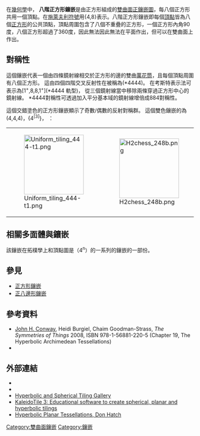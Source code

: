 {{Polyhedronbox
| name =  八階正方形鑲嵌
| imagename =  H2_tiling_248-4.png
| rotating =  H2_tiling_248-4.png
| rinfo = 龐加萊圓盤模型
| Type =  [[雙曲正鑲嵌|雙曲正鑲嵌]]
| Coxeter_diagram =  {{CDD|node|8|node|4|node_1}}
| Vertice_type = 4<sup>8</sup>
| Schläfli =  {4,8}
| Wythoff = 8 | 4 2
| Rotation_group = 
| Symmetry_group = [8,4], (*842)
| dual =  [[四階八邊形鑲嵌|四階八邊形鑲嵌]]
| Properties = [[Vertex-transitive|Vertex-transitive]]、 [[edge-transitive|edge-transitive]]、 [[face-transitive|face-transitive]]
| 3d_image = 
| 3d_image_info = 
| vfigimage = 
| dual_image =  H2_tiling_248-1.png
}}
在[[幾何學|幾何學]]中， '''八階正方形鑲嵌'''是由正方形組成的[[雙曲面|雙曲面]][[正鑲嵌圖|正鑲嵌圖]]，每八個正方形共用一個頂點。在[[施萊夫利符號|施萊夫利符號]]用{4,8}表示。八階正方形鑲嵌即每個[[頂點_(幾何)|頂點]]皆為八個[[正方形|正方形]]的公共頂點，頂點周圍包含了八個不重疊的正方形，一個正方形內角90度，八個正方形超過了360度，因此無法因此無法在平面作出，但可以在雙曲面上作出。

== 對稱性 ==
這個鑲嵌代表一個由四條鏡射線相交於正方形的邊的雙曲[[萬花筒|萬花筒]]，且每個頂點周圍有八個正方形。 這由四個四階交叉反射性在{{en-link|軌型符號|orbifold notation}}被稱為(*4444)。 在考斯特表示法可表示為[1<sup>+</sup>,8,8,1<sup>+</sup>](*4444 軌型)， 從三個鏡射線當中移除兩條穿過正方形中心的鏡射線。 *4444對稱性可透過加入平分基本域的鏡射線增倍成884對稱性。 

這個交錯塗色的正方形鑲嵌顯示了奇數/偶數的反射對稱群。 這個雙色鑲嵌的{{en-link|wythoff構建|wythoff construction}}為(4,4,4)，{4<sup>[3]</sup>}， {{CDD|label4|branch|split2-44|node_1}}：
{| class=wikitable width=320
|[[File:Uniform_tiling_444-t1.png|160px]]
|[[File:H2chess_248b.png|160px]]
|}

== 相關多面體與鑲嵌 ==

該鑲嵌在拓樸學上和頂點圖是（4<sup>n</sup>）的一系列的鑲嵌的一部份。
{{正方形鑲嵌}}
{{八階正鑲嵌}}

==參見==
{{Commonscat|Order-8 square tiling}}
*[[正方形鑲嵌|正方形鑲嵌]]
*[[正八邊形鑲嵌|正八邊形鑲嵌]]


==參考資料==
{{reflist}}

* [[John_Horton_Conway|John H. Conway]], Heidi Burgiel, Chaim Goodman-Strass, ''The Symmetries of Things'' 2008, ISBN 978-1-56881-220-5 (Chapter 19, The Hyperbolic Archimedean Tessellations)
* {{Cite book|title=The Beauty of Geometry: Twelve Essays|url=https://archive.org/details/beautyofgeometry0000coxe|year=1999|publisher=Dover Publications|lccn=99035678|isbn=0-486-40919-8|chapter=Chapter 10: Regular honeycombs in hyperbolic space}}

== 外部連結 ==
*{{MathWorld | urlname= HyperbolicTiling | title = Hyperbolic tiling}}
*{{MathWorld | urlname=PoincareHyperbolicDisk | title = Poincaré hyperbolic disk }}
* [http://bork.hampshire.edu/~bernie/hyper/ Hyperbolic and Spherical Tiling Gallery]{{Wayback|url=http://bork.hampshire.edu/~bernie/hyper/ |date=20130324095520 }}
* [http://geometrygames.org/KaleidoTile/index.html KaleidoTile 3: Educational software to create spherical, planar and hyperbolic tilings] {{Wayback|url=http://geometrygames.org/KaleidoTile/index.html |date=20210621190218 }}
* [http://www.plunk.org/~hatch/HyperbolicTesselations Hyperbolic Planar Tessellations, Don Hatch]{{Wayback|url=http://www.plunk.org/~hatch/HyperbolicTesselations |date=20170421011529 }}

{{正多邊形鑲嵌}}

[[Category:雙曲面鑲嵌|Category:雙曲面鑲嵌]]
[[Category:鑲嵌|Category:鑲嵌]]